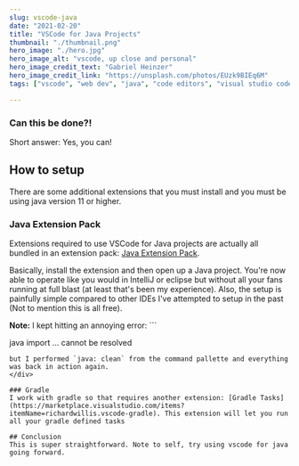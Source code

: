 ```yaml
---
slug: vscode-java
date: "2021-02-20"
title: "VSCode for Java Projects"
thumbnail: "./thumbnail.png"
hero_image: "./hero.jpg"
hero_image_alt: "vscode, up close and personal"
hero_image_credit_text: "Gabriel Heinzer"
hero_image_credit_link: "https://unsplash.com/photos/EUzk9BIEq6M"
tags: ["vscode", "web dev", "java", "code editors", "visual studio code"]

---
```


### Can this be done?!
Short answer: Yes, you can!

## How to setup
There are some additional extensions that you must install and you must be using java version 11 or higher.

### Java Extension Pack
Extensions required to use VSCode for Java projects are actually all bundled in an extension pack: [Java Extension Pack](https://marketplace.visualstudio.com/items?itemName=vscjava.vscode-java-pack). 

Basically, install the extension and then open up a Java project. You're now able to operate like you would in IntelliJ or eclipse but without all your fans running at full blast (at least that's been my experience). Also, the setup is painfully simple compared to other IDEs I've attempted to setup in the past (Not to mention this is all free).

<div className={note}>
  <strong>Note:</strong> I kept hitting an annoying error: 
  ```
  
  java import ... cannot be resolved
  
  
  ```
  but I performed `java: clean` from the command pallette and everything was back in action again.
</div>

### Gradle
I work with gradle so that requires another extension: [Gradle Tasks](https://marketplace.visualstudio.com/items?itemName=richardwillis.vscode-gradle). This extension will let you run all your gradle defined tasks

## Conclusion
This is super straightforward. Note to self, try using vscode for java going forward. 